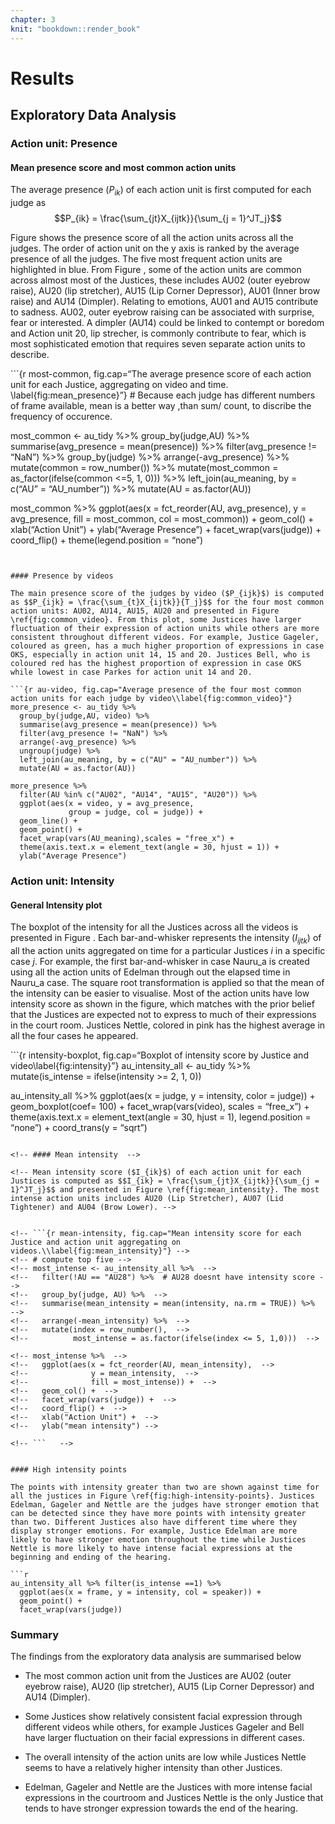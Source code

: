 ```yaml
---
chapter: 3
knit: "bookdown::render_book"
---
```


# Results


## Exploratory Data Analysis

### Action unit: Presence

#### Mean presence score and most common action units 

The average presence ($P_{ik}$) of each action unit is first computed for each judge as $$P_{ik} = \frac{\sum_{jt}X_{ijtk}}{\sum_{j = 1}^JT_j}$$ 

\noindent Figure \ref{fig:mean_presence} shows the presence score of all the action units across all the judges. The order of action unit on the y axis is ranked by the average presence of all the judges. The five most frequent action units are highlighted in blue. From Figure \ref{fig:mean_presence}, some of the action units are common across almost most of the Justices, these includes AU02 (outer eyebrow raise), AU20 (lip stretcher), AU15 (Lip Corner Depressor), AU01 (Inner brow raise) and AU14 (Dimpler). Relating to emotions, AU01 and AU15 contribute to sadness. AU02, outer eyebrow raising can be associated with surprise, fear or interested. A dimpler (AU14) could be linked to contempt or boredom and Action unit 20, lip strecher, is commonly contribute to fear, which is most sophisticated emotion that requires seven separate action units to describe. 

```{r most-common, fig.cap="The average presence score of each action unit for each Justice, aggregating on video and time. \\label{fig:mean_presence}"}
# Because each judge has different numbers of frame available, mean is a better way ,than sum/ count,  to discribe the frequency of occurence. 

most_common <- au_tidy %>% 
  group_by(judge,AU) %>% 
  summarise(avg_presence = mean(presence)) %>% 
  filter(avg_presence != "NaN") %>% 
  group_by(judge) %>% 
  arrange(-avg_presence) %>% 
  mutate(common = row_number()) %>% 
  mutate(most_common = as_factor(ifelse(common <=5, 1, 0))) %>% 
  left_join(au_meaning, by = c("AU" = "AU_number")) %>% 
  mutate(AU = as.factor(AU))

most_common %>% 
  ggplot(aes(x =  fct_reorder(AU, avg_presence), y = avg_presence,
             fill = most_common, col = most_common)) + 
  geom_col() +
  xlab("Action Unit") + 
  ylab("Average Presence") + 
  facet_wrap(vars(judge)) + 
  coord_flip() + 
  theme(legend.position = "none")
```


#### Presence by videos

The main presence score of the judges by video ($P_{ijk}$) is computed as $$P_{ijk} = \frac{\sum_{t}X_{ijtk}}{T_j}$$ for the four most common action units: AU02, AU14, AU15, AU20 and presented in Figure \ref{fig:common_video}. From this plot, some Justices have larger fluctuation of their expression of action units while others are more consistent throughout different videos. For example, Justice Gageler, coloured as green, has a much higher proportion of expressions in case OKS, especially in action unit 14, 15 and 20. Justices Bell, who is coloured red has the highest proportion of expression in case OKS while lowest in case Parkes for action unit 14 and 20. 

```{r au-video, fig.cap="Average presence of the four most common action units for each judge by video\\label{fig:common_video}"}
more_presence <- au_tidy %>% 
  group_by(judge,AU, video) %>% 
  summarise(avg_presence = mean(presence)) %>% 
  filter(avg_presence != "NaN") %>% 
  arrange(-avg_presence) %>% 
  ungroup(judge) %>% 
  left_join(au_meaning, by = c("AU" = "AU_number")) %>% 
  mutate(AU = as.factor(AU))

more_presence %>% 
  filter(AU %in% c("AU02", "AU14", "AU15", "AU20")) %>%
  ggplot(aes(x = video, y = avg_presence, 
             group = judge, col = judge)) + 
  geom_line() + 
  geom_point() + 
  facet_wrap(vars(AU_meaning),scales = "free_x") + 
  theme(axis.text.x = element_text(angle = 30, hjust = 1)) + 
  ylab("Average Presence")
```

### Action unit: Intensity

#### General Intensity  plot

The boxplot of the intensity for all the Justices across all the videos is presented in Figure \ref{fig:intensity}. Each bar-and-whisker represents the intensity ($I_{ijtk}$) of all the action units aggregated on time for a particular Justices $i$ in a specific case $j$. For example, the first bar-and-whisker in case Nauru_a is created using all the action units of Edelman through out the elapsed time in Nauru_a case. The square root transformation is applied so that the mean of the intensity can be easier to visualise. Most of the action units have low intensity score as shown in the figure, which matches with the prior belief that the Justices are expected not to express to much of their expressions in the court room. Justices Nettle, colored in pink has the highest average in all the four cases he appeared. 

```{r intensity-boxplot, fig.cap="Boxplot of intensity score by Justice and video\\label{fig:intensity}"}
au_intensity_all <- au_tidy %>% 
  mutate(is_intense = ifelse(intensity >= 2, 1, 0))  

au_intensity_all %>% 
  ggplot(aes(x = judge, y = intensity, color = judge)) + 
  geom_boxplot(coef= 100) + 
  facet_wrap(vars(video), scales = "free_x") + 
  theme(axis.text.x = element_text(angle = 30, hjust = 1), 
        legend.position = "none") + 
  coord_trans(y = "sqrt")
``` 
 
<!-- #### Mean intensity  -->

<!-- Mean intensity score ($I_{ik}$) of each action unit for each  Justices is computed as $$I_{ik} = \frac{\sum_{jt}X_{ijtk}}{\sum_{j = 1}^JT_j}$$ and presented in Figure \ref{fig:mean_intensity}. The most intense action units includes AU20 (Lip Stretcher), AU07 (Lid Tightener) and AU04 (Brow Lower). -->


<!-- ```{r mean-intensity, fig.cap="Mean intensity score for each Justice and action unit aggregating on videos.\\label{fig:mean_intensity}"} -->
<!-- # compute top five -->
<!-- most_intense <- au_intensity_all %>%  -->
<!--   filter(!AU == "AU28") %>%  # AU28 doesnt have intensity score -->
<!--   group_by(judge, AU) %>%  -->
<!--   summarise(mean_intensity = mean(intensity, na.rm = TRUE)) %>%  -->
<!--   arrange(-mean_intensity) %>%  -->
<!--   mutate(index = row_number(),  -->
<!--          most_intense = as.factor(ifelse(index <= 5, 1,0)))  -->

<!-- most_intense %>%  -->
<!--   ggplot(aes(x = fct_reorder(AU, mean_intensity),  -->
<!--              y = mean_intensity,  -->
<!--              fill = most_intense)) +  -->
<!--   geom_col() +  -->
<!--   facet_wrap(vars(judge)) +  -->
<!--   coord_flip() +  -->
<!--   xlab("Action Unit") +  -->
<!--   ylab("mean intensity") -->

<!-- ```   -->

 
#### High intensity points

The points with intensity greater than two are shown against time for all the justices in Figure \ref{fig:high-intensity-points}. Justices Edelman, Gageler and Nettle are the judges have stronger emotion that can be detected since they have more points with intensity greater than two. Different Justices also have different time where they display stronger emotions. For example, Justice Edelman are more likely to have stronger emotion throughout the time while Justices Nettle is more likely to have intense facial expressions at the beginning and ending of the hearing. 

```r
au_intensity_all %>% filter(is_intense ==1) %>% 
  ggplot(aes(x = frame, y = intensity, col = speaker)) + 
  geom_point() +
  facet_wrap(vars(judge))
```

\newpage
### Summary

The findings from the exploratory data analysis are summarised below 

- The most common action unit from the Justices are AU02 (outer eyebrow raise), AU20 (lip stretcher), AU15 (Lip Corner Depressor) and AU14 (Dimpler).

- Some Justices show relatively consistent facial expression through different videos while others, for example Justices Gageler and Bell have larger fluctuation on their facial expressions in different cases. 

- The overall intensity of the action units are low while Justices Nettle seems to have a relatively higher intensity than other Justices. 

- Edelman, Gageler and Nettle are the Justices with more intense facial expressions in the courtroom and Justices Nettle is the only Justice that tends to have stronger expression towards the end of the hearing. 

\let\cleardoublepage\clearpage

